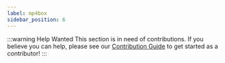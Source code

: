 ```yaml
---
label: mp4box
sidebar_position: 6
---
```


:::warning Help Wanted
This section is in need of contributions. If you believe you can help, please see our [Contribution Guide](../contribution-guide.mdx) to get started as a contributor!
:::